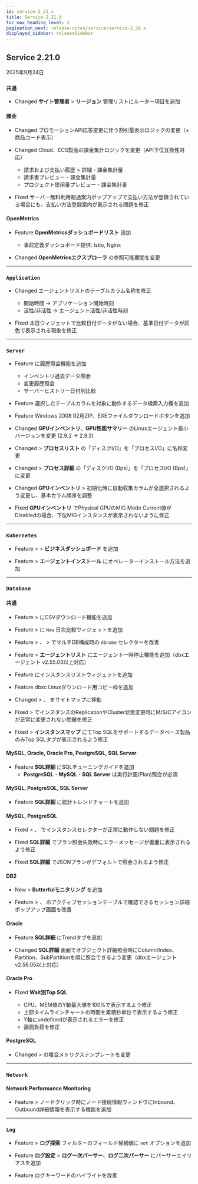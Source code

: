 ```yaml
---
id: service-2_21_x
title: Service 2.21.X
toc_max_heading_level: 2
pagination_next: release-notes/service/service-2_20_x
displayed_sidebar: releaseSidebar
---
```


## Service 2.21.0

2025年9月24日

<div class='indentTab'>

### `共通`

- <Status priority='1'>Changed</Status> **サイト管理者** > **リージョン** 管理リストにルーター項目を追加


#### 課金

- <Status priority='1'>Changed</Status> プロモーションAPI応答変更に伴う割引量表示ロジックの変更（+ 商品コード表示）

- <Status priority='1'>Changed</Status> Cloud、ECS製品の課金集計ロジックを変更（API下位互換性対応）  

    - 請求および支払い履歴 > 詳細 - 課金集計量  
    - 請求書プレビュー - 課金集計量  
    - プロジェクト使用量プレビュー - 課金集計量  

- <Status priority='0'>Fixed</Status> サーバー無料利用超過案内ポップアップで支払い方法が登録されている場合にも、支払い方法登録案内が表示される問題を修正

#### OpenMetrics

- <Status priority='1'>Feature</Status> **OpenMetricsダッシュボードリスト** 追加  

    - 事前定義ダッシュボード提供: Istio, Nginx  

- <Status priority='1'>Changed</Status> **OpenMetricsエクスプローラ** の参照可能期間を変更

---

### `Application`

- <Status priority='1'>Changed</Status> <Cmdname sid="side_management" className="uitext" /> エージェントリストのテーブルカラム名称を修正  

    - 開始時間 → アプリケーション開始時刻  
    - 活性/非活性 → エージェント活性/非活性時刻  

- <Status priority='0'>Fixed</Status> <Cmdname sid="side_appDashboard" className="uitext" /> 本日ウィジェットで比較日付データがない場合、基準日付データが灰色で表示される現象を修正

---

### `Server`

- <Status priority='1'>Feature</Status> <Cmdname sid="side_serverInventory" className="uitext" /> に履歴照会機能を追加  

    - インベントリ過去データ照会  
    - 変更履歴照会  
    - サーバーヒストリー日付別比較  

- <Status priority='1'>Feature</Status> <Cmdname sid="side_serverInventory" className="uitext" /> 選択したテーブルカラムを対象に動作するデータ検索入力欄を追加

- <Status priority='1'>Feature</Status> <Cmdname sid="agent_installation" className="uitext" /> Windows 2008 R2用ZIP、EXEファイルダウンロードボタンを追加

- <Status priority='1'>Changed</Status> **GPUインベントリ**、**GPU性能サマリー** のLinuxエージェント最小バージョンを変更 (2.9.2 → 2.9.3)

- <Status priority='1'>Changed</Status> <Cmdname sid="side_serverDetail" className="uitext" /> > **プロセスリスト** の「ディスクI/O」を「プロセスI/O」に名称変更

- <Status priority='1'>Changed</Status> <Cmdname sid="side_serverDetail" className="uitext" /> > **プロセス詳細** の「ディスクI/O (Bps)」を「プロセスI/O (Bps)」に変更

- <Status priority='1'>Changed</Status> **GPUインベントリ** > <Cmdname sid="BTN06441" className="uitext" /> 初期化時に自動収集カラムが全選択されるよう変更し、基本カラム順序を調整

- <Status priority='0'>Fixed</Status> **GPUインベントリ** でPhysical GPUのMIG Mode Current値がDisabledの場合、下位MIGインスタンスが表示されないように修正

---

### `Kubernetes`

- <Status priority='1'>Feature</Status> <Cmdname sid="app" className="uitext" /> > <Cmdname sid="dashboard" className="uitext" /> > **ビジネスダッシュボード** を追加

- <Status priority='1'>Feature</Status> <Cmdname sid="side_management" className="uitext" /> > **エージェントインストール** にオペレーターインストール方法を追加

---

### `Database`

#### 共通

- <Status priority='1'>Feature</Status> <Cmdname sid="side_analysis" className="uitext" /> > <Cmdname sid="side_dbScriptManager" className="uitext" /> にCSVダウンロード機能を追加

- <Status priority='1'>Feature</Status> <Cmdname sid="side_dashboard" className="uitext" /> > <Cmdname sid="side_dbMonitoring" className="uitext" /> に <code class="newfunc">New</code> 日次比較ウィジェットを追加

- <Status priority='1'>Feature</Status> <Cmdname sid="side_dashboard" className="uitext" /> > <Cmdname sid="side_dbMonitoring" className="uitext" />、 <Cmdname sid="side_analysis" className="uitext" /> > <Cmdname sid="side_dbTrend" className="uitext" /> でマルチDB構成時の `dbname` セレクターを改善

- <Status priority='1'>Feature</Status> <Cmdname sid="side_management" className="uitext" /> > **エージェントリスト** にエージェント一時停止機能を追加（dbxエージェント v2.55.03以上対応）

- <Status priority='1'>Feature</Status> <Cmdname sid="integratedFlexboard" className="uitext" /> にインスタンスリストウィジェットを追加

- <Status priority='1'>Feature</Status> dbxc Linuxダウンロード用コピー枠を追加

- <Status priority='1'>Changed</Status> <Cmdname sid="side_analysis" className="uitext" /> > <Cmdname sid="side_metricsSearch" className="uitext" />、 <Cmdname sid="tag_count_anomaly_detection" className="uitext" /> をサイトマップに移動

- <Status priority='0'>Fixed</Status> <Cmdname sid="side_dashboard" className="uitext" /> > <Cmdname sid="side_instanceList" className="uitext" /> でインスタンスのReplicationやCluster状態変更時にM/S/Cアイコンが正常に変更されない問題を修正

- <Status priority='0'>Fixed</Status> <Cmdname sid="dashboard" className="uitext" /> > **インスタンスマップ** にてTop SQLをサポートするデータベース製品のみTop SQLタブが表示されるよう修正

#### MySQL, Oracle, Oracle Pro, PostgreSQL, SQL Server

- <Status priority='1'>Feature</Status> **SQL詳細** にSQLチューニングガイドを追加  
    - **PostgreSQL**・**MySQL**・**SQL Server** は実行計画(Plan)照会が必須

#### MySQL, PostgreSQL, SQL Server

- <Status priority='1'>Feature</Status> **SQL詳細** に統計トレンドチャートを追加

#### MySQL, PostgreSQL

- <Status priority='0'>Fixed</Status> <Cmdname sid="side_reportStat" className="uitext" /> > <Cmdname sid="side_pgStat" className="uitext" />、 <Cmdname sid="side_mysqlStat" className="uitext" /> でインスタンスセレクターが正常に動作しない問題を修正

- <Status priority='0'>Fixed</Status> **SQL詳細** でプラン照会失敗時にエラーメッセージが画面に表示されるよう修正

- <Status priority='0'>Fixed</Status> **SQL詳細** でJSONプランがデフォルトで照会されるよう修正

#### DB2

- <Status priority='1'>New</Status> <Cmdname sid="side_dashboard" className="uitext" /> > **Butterfulモニタリング** を追加

- <Status priority='1'>Feature</Status> <Cmdname sid="side_dashboard" className="uitext" /> > <Cmdname sid="side_dbMonitoring" className="uitext" />、 <Cmdname sid="side_multiInstance" className="uitext" /> のアクティブセッションテーブルで確認できるセッション詳細ポップアップ画面を改善

#### Oracle

- <Status priority='1'>Feature</Status> **SQL詳細** にTrendタブを追加

- <Status priority='1'>Changed</Status> **SQL詳細** 画面でオブジェクト詳細照会時にColumn/Index、Partition、SubPartitionを順に照会できるよう変更（dbxエージェント v2.56.05以上対応）

#### Oracle Pro

- <Status priority='0'>Fixed</Status> **Wait別Top SQL**  

    - CPU、MEM値のY軸最大値を100%で表示するよう修正  
    - 上部タイムラインチャートの時間を累積秒単位で表示するよう修正  
    - Y軸にundefinedが表示されるエラーを修正  
    - 画面負荷を修正  

#### PostgreSQL

- <Status priority='1'>Changed</Status> <Cmdname sid="side_event" className="uitext" /> > <Cmdname sid="side_eventSetting" className="uitext" /> の複合メトリクステンプレートを変更

---

### `Network`

#### Network Performance Monitoring

- <Status priority='1'>Feature</Status> <Cmdname sid="dashboard" className="uitext" /> > <Cmdname sid="MNU06848" className="uitext" /> ノードクリック時にノード接続情報ウィンドウにInbound、Outbound詳細情報を表示する機能を追加

---

### `Log`

- <Status priority='1'>Feature</Status> <Cmdname sid="side_log" className="uitext" /> > **ログ探索** フィルターのフィールド候補値に `not` オプションを追加

- <Status priority='1'>Feature</Status> **ログ設定** > **ログ一次パーサー**、**ログ二次パーサー** にパーサーエイリアスを追加

- <Status priority='1'>Feature</Status> ログキーワードのハイライトを改善

</div> 